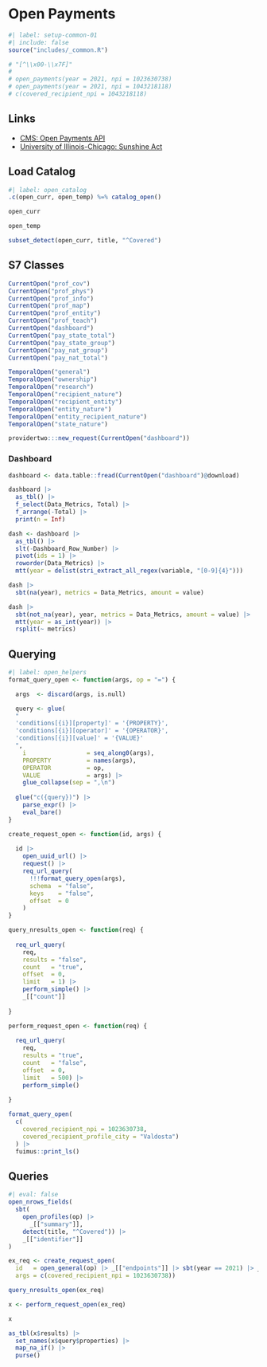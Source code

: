 # Open Payments {#sec-openapi}

```r
#| label: setup-common-01
#| include: false
source("includes/_common.R")

# "[^\\x00-\\x7F]"
# 
# open_payments(year = 2021, npi = 1023630738)
# open_payments(year = 2021, npi = 1043218118)
# c(covered_recipient_npi = 1043218118)
```

## Links

   * [CMS: Open Payments API](https://openpaymentsdata.cms.gov/about/api)
   * [University of Illinois-Chicago: Sunshine Act](https://research.uic.edu/compliance/coi/organizational-coi/faqs-sunshine)

## Load Catalog

```r
#| label: open_catalog
.c(open_curr, open_temp) %=% catalog_open()

open_curr

open_temp

subset_detect(open_curr, title, "^Covered")
```

## S7 Classes

```r
CurrentOpen("prof_cov")
CurrentOpen("prof_phys")
CurrentOpen("prof_info")
CurrentOpen("prof_map")
CurrentOpen("prof_entity")
CurrentOpen("prof_teach")
CurrentOpen("dashboard")
CurrentOpen("pay_state_total")
CurrentOpen("pay_state_group")
CurrentOpen("pay_nat_group")
CurrentOpen("pay_nat_total")
```

```r
TemporalOpen("general")
TemporalOpen("ownership")
TemporalOpen("research")
TemporalOpen("recipient_nature")
TemporalOpen("recipient_entity")
TemporalOpen("entity_nature")
TemporalOpen("entity_recipient_nature")
TemporalOpen("state_nature")
```

```r
providertwo:::new_request(CurrentOpen("dashboard"))
```

### Dashboard

```r
dashboard <- data.table::fread(CurrentOpen("dashboard")@download)

dashboard |> 
  as_tbl() |> 
  f_select(Data_Metrics, Total) |> 
  f_arrange(-Total) |> 
  print(n = Inf)
```


```r
dash <- dashboard |> 
  as_tbl() |> 
  slt(-Dashboard_Row_Number) |>
  pivot(ids = 1) |> 
  roworder(Data_Metrics) |> 
  mtt(year = delist(stri_extract_all_regex(variable, "[0-9]{4}")))

dash |> 
  sbt(na(year), metrics = Data_Metrics, amount = value)

dash |> 
  sbt(not_na(year), year, metrics = Data_Metrics, amount = value) |> 
  mtt(year = as_int(year)) |> 
  rsplit(~ metrics)
```

## Querying

```r
#| label: open_helpers
format_query_open <- function(args, op = "=") {

  args  <- discard(args, is.null)

  query <- glue(
  "
  'conditions[{i}][property]' = '{PROPERTY}',
  'conditions[{i}][operator]' = '{OPERATOR}',
  'conditions[{i}][value]' = '{VALUE}'
  ",
    i                 = seq_along0(args),
    PROPERTY          = names(args),
    OPERATOR          = op,
    VALUE             = args) |>
    glue_collapse(sep = ",\n")
  
  glue("c({query})") |>
    parse_expr() |>
    eval_bare()
}

create_request_open <- function(id, args) {
  
  id |>
    open_uuid_url() |>
    request() |>
    req_url_query(
      !!!format_query_open(args),
      schema  = "false",
      keys    = "false",
      offset  = 0
    )
}

query_nresults_open <- function(req) {
  
  req_url_query(
    req,
    results = "false", 
    count   = "true", 
    offset  = 0, 
    limit   = 1) |>
    perform_simple() |> 
    _[["count"]]
  
}

perform_request_open <- function(req) {
  
  req_url_query(
    req,
    results = "true", 
    count   = "false", 
    offset  = 0, 
    limit   = 500) |>
    perform_simple()
  
}

format_query_open(
  c(
    covered_recipient_npi = 1023630738, 
    covered_recipient_profile_city = "Valdosta")
  ) |> 
  fuimus::print_ls()
```

## Queries

```r
#| eval: false
open_nrows_fields(
  sbt(
    open_profiles(op) |> 
      _[["summary"]], 
    detect(title, "^Covered")) |> 
    _[["identifier"]]
)

ex_req <- create_request_open(
  id   = open_general(op) |> _[["endpoints"]] |> sbt(year == 2021) |> _[["identifier"]],
  args = c(covered_recipient_npi = 1023630738))

query_nresults_open(ex_req)

x <- perform_request_open(ex_req)

x

as_tbl(x$results) |> 
  set_names(x$query$properties) |> 
  map_na_if() |> 
  purse()
```
